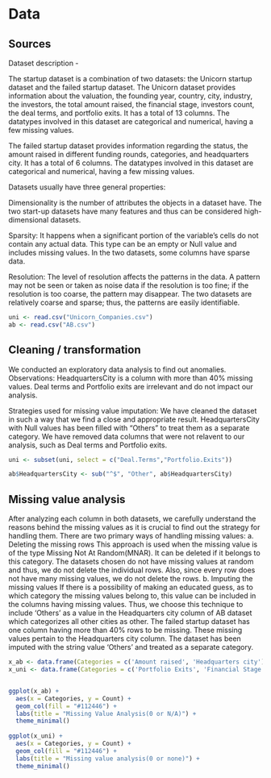# Data 

## Sources

Dataset description - 

The startup dataset is a combination of two datasets: the Unicorn startup dataset and the failed startup dataset. 
The Unicorn dataset provides information about the valuation, the founding year, country, city, industry, the investors, the total amount raised, the financial stage, investors count, the deal terms, and portfolio exits. It has a total of 13 columns. The datatypes involved in this dataset are categorical and numerical, having a few missing values.

The failed startup dataset provides information regarding the status, the amount raised in different funding rounds, categories, and headquarters city. It has a total of 6 columns. The datatypes involved in this dataset are categorical and numerical, having a few missing values.

Datasets usually have three general properties:

Dimensionality is the number of attributes the objects in a dataset have. The two start-up datasets have many features and thus can be considered high-dimensional datasets.

Sparsity: It happens when a significant portion of the variable's cells do not contain any actual data. This type can be an empty or Null value and includes missing values. In the two datasets, some columns have sparse data.

Resolution: The level of resolution affects the patterns in the data. A pattern may not be seen or taken as noise data if the resolution is too fine; if the resolution is too coarse, the pattern may disappear. The two datasets are relatively coarse and sparse; thus, the patterns are easily identifiable.

```r
uni <- read.csv("Unicorn_Companies.csv")
ab <- read.csv("AB.csv")
```

## Cleaning / transformation

We conducted an exploratory data analysis to find out anomalies.
Observations:
HeadquartersCity is a column with more than 40% missing values.
Deal terms and Portfolio exits are irrelevant and do not impact our analysis.


Strategies used for missing value imputation:
We have cleaned the dataset in such a way that we find a close and appropriate result. 
HeadquartersCity with Null values has been filled with “Others” to treat them as a separate category.
We have removed data columns that were not relavent to our analysis, such as Deal terms and Portfolio exits.


```r
uni <- subset(uni, select = c("Deal.Terms","Portfolio.Exits"))

ab$HeadquartersCity <- sub("^$", "Other", ab$HeadquartersCity)
```

## Missing value analysis
After analyzing each column in both datasets, we carefully understand the reasons behind the missing values as it is crucial to find out the strategy for handling them.
There are two primary ways of handling missing values:
a. Deleting the missing rows
This approach is used when the missing value is of the type Missing Not At Random(MNAR). It can be deleted if it belongs to this category. 
The datasets chosen do not have missing values at random and thus, we do not delete the individual rows. Also, since every row does not have many missing values, we do not delete the rows.
b. Imputing the missing values
If there is a possibility of making an educated guess, as to which category the missing values belong to, this value can be included in the columns having missing values. Thus, we choose this technique to include ‘Others’ as a value in the Headquarters city column of AB dataset which categorizes all other cities as other.
The failed startup dataset has one column having more than 40% rows to be missing. These missing values pertain to the Headquarters city column. The dataset has been imputed with the string value ‘Others’ and treated as a separate category.


```r

x_ab <- data.frame(Categories = c('Amount raised', 'Headquarters city'), Count = c(372, 208))
x_uni <- data.frame(Categories = c('Portfolio Exits', 'Financial Stage'), Count = c(988, 988))


ggplot(x_ab) +
  aes(x = Categories, y = Count) +
  geom_col(fill = "#112446") +
  labs(title = "Missing Value Analysis(0 or N/A)") +
  theme_minimal()
  
ggplot(x_uni) +
  aes(x = Categories, y = Count) +
  geom_col(fill = "#112446") +
  labs(title = "Missing value analysis(0 or none)") +
  theme_minimal()
```
